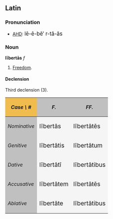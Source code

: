 ==Latin==
===Pronunciation===
*[[AHD]]: <big> l&#275;-&#275;-b&#277;&prime; r-t&#259;-&#259;s </big>

===Noun===
'''l&#299;bert&#257;s''' ''f''
# [[Freedom]].

====Declension====
Third declension (3).
{| cellpadding="5" border="1"
!style="background:#F1BC4E;"| ''Case \ #''
!style="background:#C0C0C0;"| ''F.''
!style="background:#C0C0C0;"| ''FF.''
|-
!style="background:#C0C0C0;"| ''Nominative''
|style="background:#F5F5F5;"| <big> l&#299;bert&#257;s
|style="background:#F5F5F5;"| <big> l&#299;bert&#257;t&#275;s
|-
!style="background:#C0C0C0;"| ''Genitive''
|style="background:#F5F5F5;"| <big> l&#299;bert&#257;tis
|style="background:#F5F5F5;"| <big> l&#299;bert&#257;tum
|-
!style="background:#C0C0C0;"| ''Dative''
|style="background:#F5F5F5;"| <big> l&#299;bert&#257;t&#299;
|style="background:#F5F5F5;"| <big> l&#299;bert&#257;tibus
|-
!style="background:#C0C0C0;"| ''Accusative''
|style="background:#F5F5F5;"| <big> l&#299;bert&#257;tem
|style="background:#F5F5F5;"| <big> l&#299;bert&#257;t&#275;s
|-
!style="background:#C0C0C0;"| ''Ablative''
|style="background:#F5F5F5;"| <big> l&#299;bert&#257;te
|style="background:#F5F5F5;"| <big> l&#299;bert&#257;tibus
|}